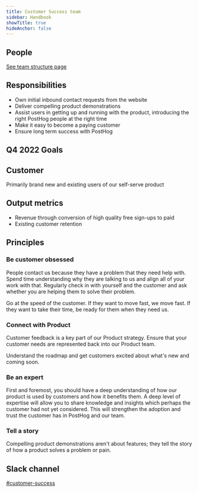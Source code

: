 ```yaml
---
title: Customer Success team
sidebar: Handbook
showTitle: true
hideAnchor: false
---
```


## People

[See team structure page](/handbook/small-teams/team-structure)

<Mission />

## Responsibilities

* Own initial inbound contact requests from the website
* Deliver compelling product demonstrations
* Assist users in getting up and running with the product, introducing the right PostHog people at the right time
* Make it easy to become a paying customer
* Ensure long term success with PostHog

## Q4 2022 Goals

<Objectives />

## Customer

Primarily brand new and existing users of our self-serve product

## Output metrics

* Revenue through conversion of high quality free sign-ups to paid
* Existing customer retention

## Principles

### Be customer obsessed

People contact us because they have a problem that they need help with.  Spend time understanding why they are talking to us and align all of your work with that.  Regularly check in with yourself and the customer and ask whether you are helping them to solve their problem.

Go at the speed of the customer.  If they want to move fast, we move fast.  If they want to take their time, be ready for them when they need us.

### Connect with Product

Customer feedback is a key part of our Product strategy.  Ensure that your customer needs are represented back into our Product team.

Understand the roadmap and get customers excited about what's new and coming soon.

### Be an expert

First and foremost, you should have a deep understanding of how our product is used by customers and how it benefits them.  A deep level of expertise will allow you to share knowledge and insights which perhaps the customer had not yet considered.  This will strengthen the adoption and trust the customer has in PostHog and our team.

### Tell a story

Compelling product demonstrations aren't about features; they tell the story of how a product solves a problem or pain.

## Slack channel

[#customer-success](https://posthog.slack.com/messages/customer-success)
